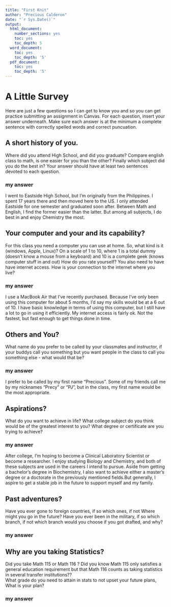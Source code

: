 ```yaml
---
title: "First Knit"
author: "Precious Calderon"
date: "`r Sys.Date()`"
output:
  html_document:
    number_sections: yes
    toc: yes
    toc_depth: 5
  word_document:
    toc: yes
    toc_depth: '5'
  pdf_document:
    toc: yes
    toc_depth: '5'
---
```


# A Little Survey

Here are just a few questions so I can get to know you and so you can get practice submitting an assignment in Canvas.  For each question, insert your answer underneath. Make sure each answer is at the minimum a complete sentence with correctly spelled words and correct puncuation. 

## A short history of you.  
Where did you attend High School, and did you graduate? Compare english class to math, is one easier for you than the other? Finally which subject did you do the best in? Your answer should have at least two sentences devoted to each question.  
  
### my answer     
  
I went to Eastside High School, but I'm originally from the Philippines. I spent 17 years there and then moved here to the US. I only attended Eastside for one semester and graduated soon after. Between Math and English, I find the former easier than the latter. But among all subjects, I do best in and enjoy Chemistry the most. 
     


## Your computer and your and its capability?  
 For this class  you need a computer you can use at home.  So, what kind is it (windows, Apple, Linux)?  On a scale of 1 to 10, where 1 is a total dummy (doesn't know a mouse from a keyboard) and 10 is a complete geek (knows computer stuff in and out) How do you rate yourself?  You also need to have have internet access. How is your connection to the internet where you live?

### my answer   
I use a MacBook Air that I've recently purchased. Because I've only been using this computer for about 5 months, I'd say my skills would be at a 6 out of 10. I have basic knowledge in terms of using this computer, but I still have a lot to go in using it efficiently. My internet access is fairly ok. Not the fastest, but fast enough to get things done in time.   
   

## Others and You?   
What name do you prefer to be called by your classmates and instructor, if your buddys call you something but you want people in the class to call you something else - what would that be? 

### my answer     
I prefer to be called by my first name "Precious". Some of my friends call me by my nicknames "Precy" or "PJ", but in the class, my first name would be the most appropriate. 
   
 




## Aspirations?   
What do you want to achieve in life?  What college subject do you think would be of the greatest interest to you? What degree or certificate are you trying to achieve?

### my answer     
After college, I'm hoping to become a Clinical Laboratory Scientist or become a researcher. I enjoy studying Biology and Chemistry, and both of these subjects are used in the careers I intend to pursue. Aside from getting a bachelor's degree in Biochemistry, I also want to achieve either a master's degree or a doctorate in the previously mentioned fields.But generally, I aspire to get a stable job in the future to support myself and my family.   
   
 




## Past adventures?  
Have you ever gone to foreign countries, if so which ones, if not Where might you go in the future?  Have you ever been in the military, if so which branch, if not which branch would you choose if you got drafted, and why?

### my answer     
  
   
  




## Why are you taking Statistics?  
Did you take Math 115 or Math 116 ?  Did you know Math 115 only satisfies a general education requirement but that Math 116 counts as taking statistics in several transfer institutions??  
What grade do you need to attain in stats to not upset your future plans, What is your plan?  
 

### my answer     
  
   
 






  




